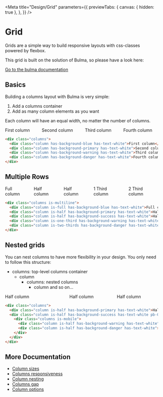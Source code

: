 
<Meta
  title="Design/Grid"
  parameters={{
    previewTabs: {
      canvas: { hidden: true },
    },
  }}
/>

# Grid

Grids are a simple way to build responsive layouts with css-classes powered by flexbox.

This grid is built on the solution of Bulma, so please have a look here:

[Go to the bulma documentation](http://bulma.io/documentation/columns/basics/)

## Basics

Building a columns layout with Bulma is very simple:

1. Add a columns container
2. Add as many column elements as you want

Each column will have an equal width, no matter the number of columns.

<Canvas withSource="none">
  <bal-doc-app>
    <div class="columns">
      <div class="column has-background-blue has-text-white">First column</div>
      <div class="column has-background-primary has-text-white">Second column</div>
      <div class="column has-background-warning has-text-white">Third column</div>
      <div class="column has-background-danger has-text-white">Fourth column</div>
    </div>
  </bal-doc-app>
</Canvas>

```html
<div class="columns">
  <div class="column has-background-blue has-text-white">First column</div>
  <div class="column has-background-primary has-text-white">Second column</div>
  <div class="column has-background-warning has-text-white">Third column</div>
  <div class="column has-background-danger has-text-white">Fourth column</div>
</div>
```

## Multiple Rows

<Canvas withSource="none">
  <bal-doc-app>
    <div class="columns is-multiline">
      <div class="column is-full has-background-blue has-text-white">Full column</div>
      <div class="column is-half has-background-primary has-text-white">Half column</div>
      <div class="column is-half has-background-success has-text-white">Half column</div>
      <div class="column is-one-third has-background-warning has-text-white">1 Third column</div>
      <div class="column is-two-thirds has-background-danger has-text-white">2 Third column</div>
    </div>
  </bal-doc-app>
</Canvas>

```html
<div class="columns is-multiline">
  <div class="column is-full has-background-blue has-text-white">Full column</div>
  <div class="column is-half has-background-primary has-text-white">Half column</div>
  <div class="column is-half has-background-success has-text-white">Half column</div>
  <div class="column is-one-third has-background-warning has-text-white">1 Third column</div>
  <div class="column is-two-thirds has-background-danger has-text-white">2 Third column</div>
</div>
```

## Nested grids

You can nest columns to have more flexibility in your design. You only need to follow this structure:

- columns: top-level columns container
  - column
    - columns: nested columns
      - column and so on…

<Canvas withSource="none">
  <bal-doc-app>
    <div class="columns">
      <div class="column is-half has-background-primary has-text-white">Half column</div>
      <div class="column is-half has-background-success has-text-white pb-0">
        <div class="columns is-mobile">
          <div class="column is-half has-background-warning has-text-white">Half column</div>
          <div class="column is-half has-background-danger has-text-white">Half column</div>
        </div>
      </div>
    </div>
  </bal-doc-app>
</Canvas>

```html
<div class="columns">
  <div class="column is-half has-background-primary has-text-white">Half column</div>
  <div class="column is-half has-background-success has-text-white pb-0">
    <div class="columns is-mobile">
      <div class="column is-half has-background-warning has-text-white">Half column</div>
      <div class="column is-half has-background-danger has-text-white">Half column</div>
    </div>
  </div>
</div>
```

## More Documentation

- [Column sizes](https://bulma.io/documentation/columns/sizes/)
- [Columns responsiveness](https://bulma.io/documentation/columns/responsiveness/)
- [Column nesting](https://bulma.io/documentation/columns/nesting/)
- [Columns gap](https://bulma.io/documentation/columns/gap/)
- [Column options](https://bulma.io/documentation/columns/options/)

